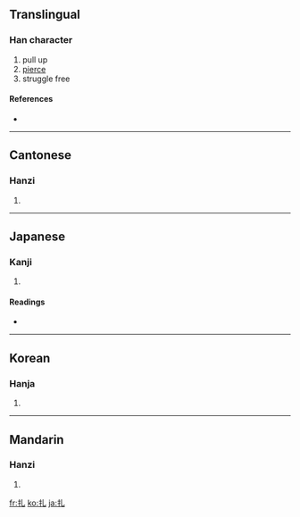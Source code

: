 ==Translingual==

===Han character===
{{Han char|rn=64|rad=手|as=01|sn=4|four=5201<sub>0</sub>|canj=手山 (QU), X手山 (XQU)}}

# pull up
# [[pierce]]
# struggle free

====References====
* {{Han ref|kx=0417.010|dkj=11771|dj=0763.030|hdz=31825.030|uh=624E|ud=25166|bh=A4E3|bd=42211}}

----

==Cantonese==

===Hanzi===
{{yue-hanzi|jyut=|y=jaat3}}

# {{defn|Cantonese}}

----

==Japanese==

===Kanji===
{{ja-kanji|grade=|rs=手01}}

# {{defn|Japanese}}

====Readings====
* {{ja-readings|on=[[さつ]] (satsu), [[あつ]] (atsu)|kun=[[ぬく]] (nuku), [[かまえる]] (kamaeru)}}

----

==Korean==

===Hanja===
{{ko-hanja|hangeul=찰|eumhun=|rv=chal|mr=ch'al|y=chal}}

# {{defn|Korean}}

----

==Mandarin==

===Hanzi===
{{cmn-hanzi|pin=[[zā]] ([[za1]]), [[zhā]] ([[zha1]]), [[zhá]] ([[zha2]])|wg=tsa<sup>1</sup>, cha<sup>1</sup>, cha<sup>2</sup>}}

# {{defn|Mandarin}}

[[fr:扎]]
[[ko:扎]]
[[ja:扎]]